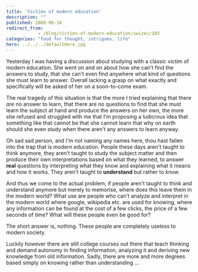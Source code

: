 ```yaml
---
title: 'Victims of modern education'
description: ""
published: 2008-06-18
redirect_from: 
            - /blog/victims-of-modern-education/swizec/103
categories: "food for thought, intrigues, life"
hero: ../../../defaultHero.jpg
---
```


Yesterday I was having a discussion about studying with a classic victim of modern education. She went on and on about how she can't find the answers to study, that she can't even find anywhere what kind of questions she must learn to answer. Overall lacking a grasp on what exactly and specifically will be asked of her on a soon-to-come exam.

The real tragedy of this situation is that the more I tried explaining that there _are_ no answer to learn, that there are _no_ questions to find that she must learn the subject at hand and produce the answers on her own, the more she refused and struggled with me that I'm proposing a ludicrous idea that something like that cannot be that she cannot learn that why on earth should she even study when there aren't any answers to learn anyway.

Oh sad sad person, and I'm not naming any names here, thou hast fallen into the trap that is modern education. People these days aren't taught to think anymore, they aren't taught to study the subject matter and then produce their own interpretations based on what they learned, to answer **real** questions by interpreting what they know and explaining what it means and how it works. They aren't taught to **understand** but rather to _know._

And thus we come to the actual problem, if people aren't taught to think and understand anymore but merely to memorise, where does this leave them in the modern world? What use are people who can't analyze and interpret in the modern world where google, wikipedia etc. are used for knowing, where any information can be found at the cost of a few clicks, the price of a few seconds of time? What will these people even be good for?

The short answer is, nothing. These people are completely useless to modern society.

Luckily however there are still college courses out there that teach thinking and demand autonomy in finding information, analyzing it and deriving new knowledge from old information. Sadly, there are more and more degrees based simply on knowing rather than understanding ...
